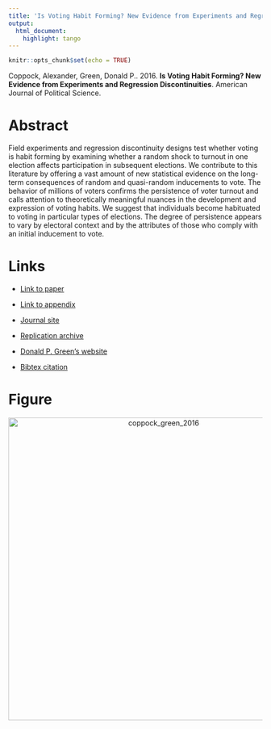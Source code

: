 ```yaml
---
title: 'Is Voting Habit Forming? New Evidence from Experiments and Regression Discontinuities'
output:
  html_document:
    highlight: tango
---
```


```r
knitr::opts_chunk$set(echo = TRUE)
```

Coppock, Alexander, Green, Donald P.. 2016. <b>Is Voting Habit Forming? New Evidence from Experiments and Regression Discontinuities</b>. American Journal of Political Science.

# Abstract
Field experiments and regression discontinuity designs test whether voting is habit forming by examining whether a random shock to turnout in one election affects participation in subsequent elections. We contribute to this literature by offering a vast amount of new statistical evidence on the long-term consequences of random and quasi-random inducements to vote. The behavior of millions of voters confirms the persistence of voter turnout and calls attention to theoretically meaningful nuances in the development and expression of voting habits. We suggest that individuals become habituated to voting in particular types of elections. The degree of persistence appears to vary by electoral context and by the attributes of those who comply with an initial inducement to vote.

# Links
 - <a href='coppock_green_2016.pdf' target='_blank'>Link to paper</a>
 - <a href='coppock_green_2016_appendix.pdf'target='_blank'>Link to appendix</a>
 - <a href='https://doi.org/10.1111/ajps.12210'target='_blank'>Journal site</a>
 - <a href='https://doi.org/10.7910/DVN/ALZVAW'target='_blank'>Replication archive</a>

 - <a href= 'http://www.donaldgreen.com/' target='_blank'>Donald P. Green's website</a>
 - <a href='coppock_green_2016.bib'target='_blank'>Bibtex citation</a>

# Figure
<center><img src="display_figures/coppock_green_2016_display.png" alt="coppock_green_2016" width="600"></center>